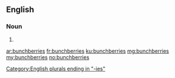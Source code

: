 ==English==

===Noun===
{{head|en|plural}}

# {{plural of|bunchberry|lang=en}}

[[Category:English plurals ending in "-ies"]]

[[ar:bunchberries]]
[[fr:bunchberries]]
[[ku:bunchberries]]
[[mg:bunchberries]]
[[my:bunchberries]]
[[no:bunchberries]]
